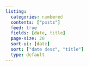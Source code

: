 ```yaml
---
listing:
  categories: numbered
  contents: ["posts"]
  feed: true
  fields: [date, title]
  page-size: 20
  sort-ui: [date]
  sort: ["date desc", "title"]
  type: default
---
```

